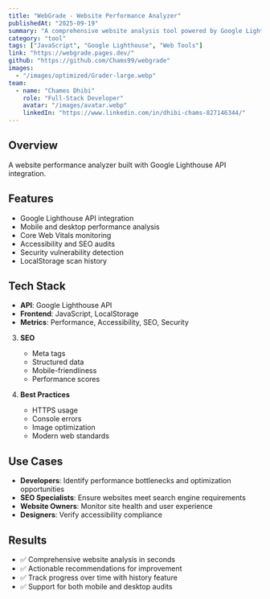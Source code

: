 ```yaml
---
title: "WebGrade - Website Performance Analyzer"
publishedAt: "2025-09-19"
summary: "A comprehensive website analysis tool powered by Google Lighthouse that provides detailed performance, accessibility, SEO, and security grades with actionable recommendations."
category: "tool"
tags: ["JavaScript", "Google Lighthouse", "Web Tools"]
link: "https://webgrade.pages.dev/"
github: "https://github.com/Chams99/webgrade"
images:
  - "/images/optimized/Grader-large.webp"
team:
  - name: "Chames Dhibi"
    role: "Full-Stack Developer"
    avatar: "/images/avatar.webp"
    linkedIn: "https://www.linkedin.com/in/dhibi-chams-827146344/"
---
```


## Overview

A website performance analyzer built with Google Lighthouse API integration.

## Features

- Google Lighthouse API integration
- Mobile and desktop performance analysis
- Core Web Vitals monitoring
- Accessibility and SEO audits
- Security vulnerability detection
- LocalStorage scan history

## Tech Stack

- **API**: Google Lighthouse API
- **Frontend**: JavaScript, LocalStorage
- **Metrics**: Performance, Accessibility, SEO, Security

3. **SEO**
   - Meta tags
   - Structured data
   - Mobile-friendliness
   - Performance scores

4. **Best Practices**
   - HTTPS usage
   - Console errors
   - Image optimization
   - Modern web standards

## Use Cases

- **Developers**: Identify performance bottlenecks and optimization opportunities
- **SEO Specialists**: Ensure websites meet search engine requirements
- **Website Owners**: Monitor site health and user experience
- **Designers**: Verify accessibility compliance

## Results

- ✅ Comprehensive website analysis in seconds
- ✅ Actionable recommendations for improvement
- ✅ Track progress over time with history feature
- ✅ Support for both mobile and desktop audits


